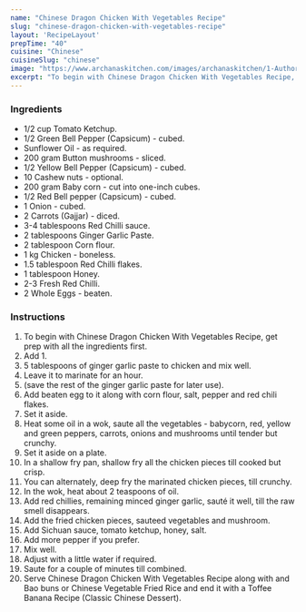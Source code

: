 ---
name: "Chinese Dragon Chicken With Vegetables Recipe"
slug: "chinese-dragon-chicken-with-vegetables-recipe"
layout: 'RecipeLayout'
prepTime: "40"
cuisine: "Chinese"
cuisineSlug: "chinese"
image: "https://www.archanaskitchen.com/images/archanaskitchen/1-Author/Sadaf_Abbasi/Chinese_dragon_chicken.jpg"
excerpt: "To begin with Chinese Dragon Chicken With Vegetables Recipe, get prep with all the ingredients first"
---

### Ingredients

- 1/2 cup Tomato Ketchup.
- 1/2 Green Bell Pepper (Capsicum) - cubed.
- Sunflower Oil - as required.
- 200 gram Button mushrooms - sliced.
- 1/2 Yellow Bell Pepper (Capsicum) - cubed.
- 10 Cashew nuts - optional.
- 200 gram Baby corn - cut into one-inch cubes.
- 1/2 Red Bell pepper (Capsicum) - cubed.
- 1 Onion - cubed.
- 2 Carrots (Gajjar) - diced.
- 3-4 tablespoons Red Chilli sauce.
- 2 tablespoons Ginger Garlic Paste.
- 2 tablespoon Corn flour.
- 1 kg Chicken - boneless.
- 1.5 tablespoon Red Chilli flakes.
- 1 tablespoon Honey.
- 2-3 Fresh Red Chilli.
- 2 Whole Eggs - beaten.

### Instructions

1. To begin with Chinese Dragon Chicken With Vegetables Recipe, get prep with all the ingredients first.
1. Add 1.
1. 5 tablespoons of ginger garlic paste to chicken and mix well.
1. Leave it to marinate for an hour.
1. (save the rest of the ginger garlic paste for later use).
1. Add beaten egg to it along with corn flour, salt, pepper and red chili flakes.
1. Set it aside.
1. Heat some oil in a wok, saute all the vegetables - babycorn, red, yellow and green peppers, carrots, onions and mushrooms until tender but crunchy.
1. Set it aside on a plate.
1. In a shallow fry pan, shallow fry all the chicken pieces till cooked but crisp.
1. You can alternately, deep fry the marinated chicken pieces, till crunchy.
1. In the wok, heat about 2 teaspoons of oil.
1. Add red chillies, remaining minced ginger garlic, sauté it well, till the raw smell disappears.
1. Add the fried chicken pieces, sauteed vegetables and mushroom.
1. Add Sichuan sauce, tomato ketchup, honey, salt.
1. Add more pepper if you prefer.
1. Mix well.
1. Adjust with a little water if required.
1. Saute for a couple of minutes till combined.
1. Serve Chinese Dragon Chicken With Vegetables Recipe along with and Bao buns or  Chinese Vegetable Fried Rice and end it with a Toffee Banana Recipe (Classic Chinese Dessert).
